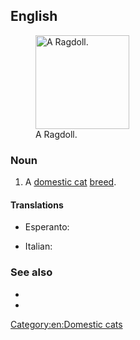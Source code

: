 {{also|ragdoll}}
==English==
[[File:Ragdollparide2.jpg|thumb|right|150px|A Ragdoll.]]

===Noun===
{{en-noun}}

# A [[domestic cat]] [[breed]].

====Translations====
{{trans-top|cat breed}}
* Esperanto: {{t|eo|ragdola kato}}
{{trans-mid}}
* Italian: {{t|it|gatto Ragdoll}}
{{trans-bottom}}

===See also===
* {{pedia|Ragdoll}}
* {{commonslite|Category:Ragdoll}}

[[Category:en:Domestic cats]]